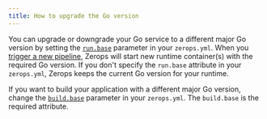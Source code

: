 ```yaml
---
title: How to upgrade the Go version
---
```


You can upgrade or downgrade your Go service to a different major Go version by setting the <a href="/go/how-to/build-pipeline#base-1">`run.base`</a> parameter in your `zerops.yml`. When you [trigger a new pipeline](/go/how-to/trigger-pipeline), Zerops will start new runtime container(s) with the required Go version. If you don't specify the `run.base` attribute in your `zerops.yml`, Zerops keeps the current Go version for your runtime.

If you want to build your application with a different major Go version, change the <a href="/go/how-to/build-pipeline#base">`build.base`</a> parameter in your `zerops.yml`. The `build.base` is the required attribute.
